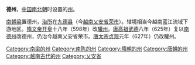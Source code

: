 '''德州'''，[[中国|中国]][[南北朝|南北朝]]时设置的[[州|州]]。

[[南朝梁|南朝梁]]置德州，[[治所|治所]]在[[九德县|九德县]]（今[[越南|越南]][[乂安省|乂安省]][[荣市|荣市]]）。辖境相当今越南蓝江流域下游地区。[[隋文帝|隋文帝]][[开皇|开皇]]十八年（598年）改[[驩州|驩州]]。[[唐高祖|唐高祖]][[武德|武德]]八年（625年）复以[[南德州|南德州]]改德州，仍治今越南乂安省荣市。[[唐太宗|唐太宗]][[貞觀_(唐朝)|贞观]]元年（627年）仍改驩州。

{{隋朝行政區劃|nocat}}
{{南北朝行政区划小作品}}
{{DEFAULTSORT:D}}
[[Category:南梁的州|Category:南梁的州]]
[[Category:南陈的州|Category:南陈的州]]
[[Category:隋朝的州|Category:隋朝的州]]
[[Category:唐朝的州|Category:唐朝的州]]
[[Category:越南古代的州|Category:越南古代的州]]
[[Category:乂安省|Category:乂安省]]